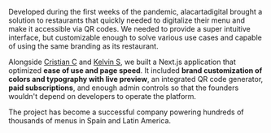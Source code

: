 Developed during the first weeks of the pandemic, alacartadigital brought a
solution to restaurants that quickly needed to digitalize their menu and make
it accessible via QR codes. We needed to provide a super intuitive
interface, but customizable enough to solve various use cases and capable
of using the same branding as its restaurant.

Alongside [Cristian C](https://www.linkedin.com/in/cristiancastillonavarro) and
[Kelvin S](https://www.linkedin.com/in/kelvin-sanchez), we built a Next.js application that
optimized **ease of use and page speed**. It included **brand customization of colors and typography with live preview**,
an integrated QR code generator, **paid subscriptions**, and enough
admin controls so that the founders wouldn't depend on developers to operate the platform.

The project has become a successful company powering hundreds of thousands of
menus in Spain and Latin America.
